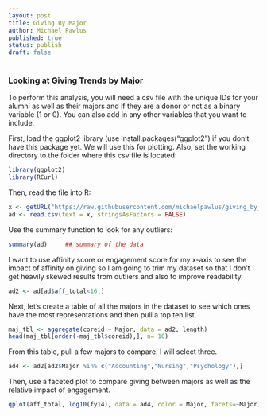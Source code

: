 ```yaml
---
layout: post
title: Giving By Major
author: Michael Pawlus
published: true
status: publish
draft: false
---
```


### Looking at Giving Trends by Major

To perform this analysis, you will need a csv file with the unique IDs for your alumni as well as their majors and if they are a donor or not as a binary variable (1 or 0).  You can also add in any other variables that you want to include.

First, load the ggplot2 library (use install.packages("ggplot2") if you don't have this package yet.  We will use this for plotting.  Also, set the working directory to the folder where this csv file is located:

```r
library(ggplot2)
library(RCurl)
```

Then, read the file into R:

```r
x <- getURL("https://raw.githubusercontent.com/michaelpawlus/giving_by_major_comparison/master/alum_donor_factors_no_names.csv")
ad <- read.csv(text = x, stringsAsFactors = FALSE)
```

Use the summary function to look for any outliers:

```r
summary(ad)     ## summary of the data
```

I want to use affinity score or engagement score for my x-axis to see the impact of affinity on giving so I am going to trim my dataset so that I don't get heavily skewed results from outliers and also to improve readability.

```r
ad2 <- ad[ad$aff_total<16,]
```

Next, let's create a table of all the majors in the dataset to see which ones have the most representations and then pull a top ten list.

```r
maj_tbl <- aggregate(coreid ~ Major, data = ad2, length)
head(maj_tbl[order(-maj_tbl$coreid),], n= 10)
```

From this table,  pull a few majors to compare.  I will select three.

```r
ad4 <- ad2[ad2$Major %in% c("Accounting","Nursing","Psychology"),]
```

Then, use a faceted plot to compare giving between majors as well as the relative impact of engagement.

```r
qplot(aff_total, log10(fy14), data = ad4, color = Major, facets=~Major) + stat_smooth(method="lm")
```